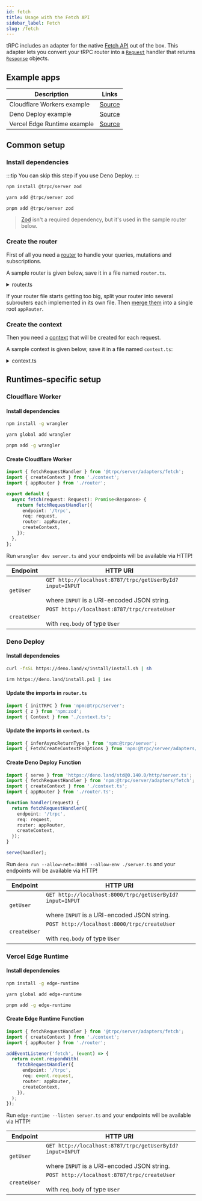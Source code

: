 ```yaml
---
id: fetch
title: Usage with the Fetch API
sidebar_label: Fetch
slug: /fetch
---
```



tRPC includes an adapter for the native [Fetch API](https://developer.mozilla.org/en-US/docs/Web/API/Fetch_API) out of the box. This adapter lets you convert your tRPC router into a [`Request`](https://developer.mozilla.org/en-US/docs/Web/API/Request) handler that returns [`Response`](https://developer.mozilla.org/en-US/docs/Web/API/Response) objects.

## Example apps

<table>
  <thead>
    <tr>
      <th>Description</th>
      <th>Links</th>
    </tr>
  </thead>
  <tbody>
    <tr>
      <td>Cloudflare Workers example</td>
      <td>
        <a href="https://github.com/trpc/trpc/tree/main/examples/cloudflare-workers">
          Source
        </a>
      </td>
    </tr>
    <tr>
      <td>Deno Deploy example</td>
      <td>
        <a href="https://github.com/trpc/trpc/tree/main/examples/deno-deploy">
          Source
        </a>
      </td>
    </tr>
    <tr>
      <td>Vercel Edge Runtime example</td>
      <td>
        <a href="https://github.com/trpc/trpc/tree/main/examples/vercel-edge-runtime">
          Source
        </a>
      </td>
    </tr>
  </tbody>
</table>

## Common setup

### Install dependencies

:::tip
You can skip this step if you use Deno Deploy.
:::

<Tabs>
  <TabItem value="npm" label="npm" default>

```sh
npm install @trpc/server zod
```

  </TabItem>
  <TabItem value="yarn" label="yarn">

```sh
yarn add @trpc/server zod
```

  </TabItem>
  <TabItem value="pnpm" label="pnpm">

```sh
pnpm add @trpc/server zod
```

  </TabItem>
</Tabs>

> [Zod](https://github.com/colinhacks/zod) isn't a required dependency, but it's used in the sample router below.

### Create the router

First of all you need a [router](router) to handle your queries, mutations and subscriptions.

A sample router is given below, save it in a file named `router.ts`.

<details>
  <summary>router.ts</summary>

```ts title='router.ts'
import { initTRPC } from '@trpc/server';
import { z } from 'zod';
import { Context } from './context';

type User = {
  id: string;
  name: string;
  bio?: string;
};

const users: Record<string, User> = {};

export const t = initTRPC.context<Context>().create();

export const appRouter = t.router({
  getUserById: t.procedure.input(z.string()).query(({ input }) => {
    return users[input]; // input type is string
  }),
  createUser: t.procedure
    // validate input with Zod
    .input(
      z.object({
        name: z.string().min(3),
        bio: z.string().max(142).optional(),
      }),
    )
    .mutation(({ input }) => {
      const id = Date.now().toString();
      const user: User = { id, ...input };
      users[user.id] = user;
      return user;
    }),
});

// export type definition of API
export type AppRouter = typeof appRouter;
```

</details>

If your router file starts getting too big, split your router into several subrouters each implemented in its own file. Then [merge them](merging-routers) into a single root `appRouter`.

### Create the context

Then you need a [context](context) that will be created for each request.

A sample context is given below, save it in a file named `context.ts`:

<details>
  <summary>context.ts</summary>

```ts title='context.ts'
import { inferAsyncReturnType } from '@trpc/server';
import { FetchCreateContextFnOptions } from '@trpc/server/adapters/fetch';

export function createContext({ req }: FetchCreateContextFnOptions) {
  const user = { name: req.headers.get('username') ?? 'anonymous' };
  return { req, user };
}

export type Context = inferAsyncReturnType<typeof createContext>;
```

</details>

## Runtimes-specific setup

### Cloudflare Worker

#### Install dependencies

<Tabs>
  <TabItem value="npm" label="npm" default>

```sh
npm install -g wrangler
```

  </TabItem>
  <TabItem value="yarn" label="yarn">

```sh
yarn global add wrangler
```

  </TabItem>
  <TabItem value="pnpm" label="pnpm">

```sh
pnpm add -g wrangler
```

  </TabItem>
</Tabs>

#### Create Cloudflare Worker

```ts title='server.ts'
import { fetchRequestHandler } from '@trpc/server/adapters/fetch';
import { createContext } from './context';
import { appRouter } from './router';

export default {
  async fetch(request: Request): Promise<Response> {
    return fetchRequestHandler({
      endpoint: '/trpc',
      req: request,
      router: appRouter,
      createContext,
    });
  },
};
```

Run `wrangler dev server.ts` and your endpoints will be available via HTTP!

| Endpoint     | HTTP URI                                                                                                       |
| ------------ | -------------------------------------------------------------------------------------------------------------- |
| `getUser`    | `GET http://localhost:8787/trpc/getUserById?input=INPUT` <br/><br/>where `INPUT` is a URI-encoded JSON string. |
| `createUser` | `POST http://localhost:8787/trpc/createUser` <br/><br/>with `req.body` of type `User`                          |

### Deno Deploy

#### Install dependencies

<Tabs>
  <TabItem value="macOS / Linux" label="macOS / Linux" default>

```sh
curl -fsSL https://deno.land/x/install/install.sh | sh
```

  </TabItem>
  <TabItem value="Windows" label="Windows">

```sh
irm https://deno.land/install.ps1 | iex
```

  </TabItem>
</Tabs>

#### Update the imports in `router.ts`

```ts title='router.ts'
import { initTRPC } from 'npm:@trpc/server';
import { z } from 'npm:zod';
import { Context } from './context.ts';
```

#### Update the imports in `context.ts`

```ts title='context.ts'
import { inferAsyncReturnType } from 'npm:@trpc/server';
import { FetchCreateContextFnOptions } from 'npm:@trpc/server/adapters/fetch';
```

#### Create Deno Deploy Function

```ts title='server.ts'
import { serve } from 'https://deno.land/std@0.140.0/http/server.ts';
import { fetchRequestHandler } from 'npm:@trpc/server/adapters/fetch';
import { createContext } from './context.ts';
import { appRouter } from './router.ts';

function handler(request) {
  return fetchRequestHandler({
    endpoint: '/trpc',
    req: request,
    router: appRouter,
    createContext,
  });
}

serve(handler);
```

Run `deno run --allow-net=:8000 --allow-env ./server.ts` and your endpoints will be available via HTTP!

| Endpoint     | HTTP URI                                                                                                       |
| ------------ | -------------------------------------------------------------------------------------------------------------- |
| `getUser`    | `GET http://localhost:8000/trpc/getUserById?input=INPUT` <br/><br/>where `INPUT` is a URI-encoded JSON string. |
| `createUser` | `POST http://localhost:8000/trpc/createUser` <br/><br/>with `req.body` of type `User`                          |

### Vercel Edge Runtime

#### Install dependencies

<Tabs>
  <TabItem value="npm" label="npm" default>

```sh
npm install -g edge-runtime
```

  </TabItem>
  <TabItem value="yarn" label="yarn">

```sh
yarn global add edge-runtime
```

  </TabItem>
  <TabItem value="pnpm" label="pnpm">

```sh
pnpm add -g edge-runtime
```

  </TabItem>
</Tabs>

#### Create Edge Runtime Function

```ts title='server.ts'
import { fetchRequestHandler } from '@trpc/server/adapters/fetch';
import { createContext } from './context';
import { appRouter } from './router';

addEventListener('fetch', (event) => {
  return event.respondWith(
    fetchRequestHandler({
      endpoint: '/trpc',
      req: event.request,
      router: appRouter,
      createContext,
    }),
  );
});
```

Run `edge-runtime --listen server.ts` and your endpoints will be available via HTTP!

| Endpoint     | HTTP URI                                                                                                       |
| ------------ | -------------------------------------------------------------------------------------------------------------- |
| `getUser`    | `GET http://localhost:8787/trpc/getUserById?input=INPUT` <br/><br/>where `INPUT` is a URI-encoded JSON string. |
| `createUser` | `POST http://localhost:8787/trpc/createUser` <br/><br/>with `req.body` of type `User`                          |
